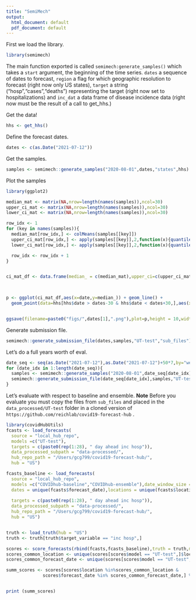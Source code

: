 ```yaml
---
title: "SemiMech"
output:
  html_document: default
  pdf_document: default
---
```


First we load the library.

```r
library(semimech)
```

The main function exported is called `semimech:generate_samples()` which takes a `start` argument, the beginning of the time series. `dates` a sequence of dates to forecast, `region` a flag for which geographic resolution to forecast (right now only US states), `target` a string ("hosp","cases","deaths") representing the target (right now set to hospitalizations) and `inc_dat` a data frame of disease incidence data (right now must be the result of a call to get_hhs.)


Get the data!

```r

hhs <- get_hhs()

```

Define the forecast dates.
```r
dates <- c(as.Date("2021-07-12"))

```


Get the samples.

```r
samples <- semimech::generate_samples("2020-08-01",dates,"states",hhs)

```

Plot the samples

```r
library(ggplot2)

median_mat <- matrix(NA,nrow=length(names(samples)),ncol=30)
upper_ci_mat <- matrix(NA,nrow=length(names(samples)),ncol=30)
lower_ci_mat <- matrix(NA,nrow=length(names(samples)),ncol=30)

row_idx <- 1
for (key in names(samples)){
  median_mat[row_idx,] <- colMeans(samples[[key]])
  upper_ci_mat[row_idx,] <- apply(samples[[key]],2,function(x){quantile(x,probs=.975)})
  lower_ci_mat[row_idx,] <- apply(samples[[key]],2,function(x){quantile(x,probs=.025)})

  row_idx <- row_idx + 1
}


ci_mat_df <- data.frame(median_ = c(median_mat),upper_ci=c(upper_ci_mat),lower_ci=c(lower_ci_mat),state=rep( names(samples),30),date=rep(dates+1:30,each=length(names(samples))))
 


p <- ggplot(ci_mat_df,aes(x=date,y=median_)) + geom_line() + 
  geom_point(data=hhs[hhs$date > dates-30 & hhs$date < dates+30,],aes(x=as.Date(date),y=previous_day_admission_adult_covid_confirmed),size=.5)  +  geom_ribbon(data=ci_mat_df,aes(x=date,ymax=upper_ci,ymin=lower_ci,y=median_),alpha=.5) + facet_wrap(~state,scales="free")


ggsave(filename=paste0("figs/",dates[1],".png"),plot=p,height = 10,width = 12)
```


Generate submission file.

```r

semimech::generate_submission_file(dates,samples,"UT-test","sub_files")

```






Let's do a full years worth of eval.

```r
date_seq <- seq(as.Date("2021-07-12"),as.Date("2021-07-12")+50*7,by="week")
for (date_idx in 1:length(date_seq)){
  samples <- semimech::generate_samples("2020-08-01",date_seq[date_idx],"states",hhs)
  semimech::generate_submission_file(date_seq[date_idx],samples,"UT-test","sub_files")
}


```


Let's evaluate with respect to baseline and ensemble. **Note** Before you evaluate you must copy the files from `sub_files` and placed in the `data_processed/UT-test` folder in a cloned version of `https://github.com/reichlab/covid19-forecast-hub` .
```r
library(covidHubUtils)
fcasts <- load_forecasts(
  source = "local_hub_repo",
  models =c("UT-test"),
  targets = c(paste0(rep(1:28), " day ahead inc hosp")),
  data_processed_subpath = "data-processed/",
  hub_repo_path = "/Users/gcg799/covid19-forecast-hub/",
  hub = "US")

fcasts_baseline <- load_forecasts(
  source = "local_hub_repo",
  models =c("COVIDhub-baseline","COVIDhub-ensemble"),date_window_size = 3,
  dates = unique(fcasts$forecast_date),locations = unique(fcasts$location),
    
  targets = c(paste0(rep(1:28), " day ahead inc hosp")),
  data_processed_subpath = "data-processed/",
  hub_repo_path = "/Users/gcg799/covid19-forecast-hub/",
  hub = "US")


truth <- load_truth(hub = "US")
truth <- truth[truth$target_variable == "inc hosp",]

scores <- score_forecasts(rbind(fcasts,fcasts_baseline),truth = truth,metrics = c("abs_error","wis","interval_coverage"),use_median_as_point=TRUE)
scores_common_location <- unique(scores[scores$model == "UT-test",]$location)
scores_common_forecast_date <- unique(scores[scores$model == "UT-test",]$forecast_date)

summ_scores <- scores[scores$location %in%scores_common_location &
              scores$forecast_date %in% scores_common_forecast_date,] %>% group_by(model) %>% summarize(coverage_90=mean(coverage_90),wis=mean(wis),abs_error=mean(abs_error))


print (summ_scores)

```


